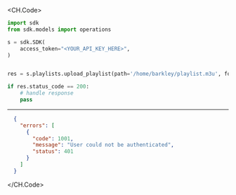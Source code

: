 
<CH.Code>
```python UploadPlaylist.py
import sdk
from sdk.models import operations

s = sdk.SDK(
    access_token="<YOUR_API_KEY_HERE>",
)


res = s.playlists.upload_playlist(path='/home/barkley/playlist.m3u', force=operations.Force.ONE)

if res.status_code == 200:
    # handle response
    pass
```
---

```json Example Response
  {
    "errors": [
      {
        "code": 1001,
        "message": "User could not be authenticated",
        "status": 401
      }
    ]
  }
```
</CH.Code>
